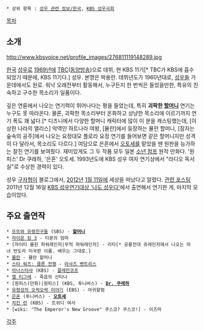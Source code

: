  * 상위 항목 : [[성우 관련 정보/한국]], [[KBS 성우극회]]

[[목차]]

== 소개 ==
http://www.kbsvoice.net/profile_images/276811119148289.jpg

[[한국]] [[성우]]로 [[1969년]]에 [[TBC]]([[동양방송]])으로 데뷔, 현 KBS 11기[* TBC가 KBS에 흡수되었기 때문에, KBS 11기다.] 성우. 본명은 박용란. 데뷔년도가 1960년대로, [[성우]]들 가운데에서도 원로. 워낙 오래전부터 활동해서, 누구든지 한 번씩은 들었을만한, 특유의 친숙하고 구수한 목소리가 일품이다. 

깊은 연륜에서 나오는 연기력이 뛰어나다는 평을 들었는데, 특히 '''괴팍한 [[할머니]]''' 연기는 누구도 못 따라온다. 물론, 괴팍한 목소리부터 온화하고 상냥한 목소리에 이르기까지 연기 폭도 꽤 넓다.[* 디즈니에서 다양한 할머니 캐릭터에 많이 이 분을 캐스팅했는데, [이상한 나라의 앨리스] 악역인 하트나라 여왕, [뮬란]에서 둥장하는 뮬란 할머니, [잠자는 숲속의 공주]에서 나오는 요정대모 플로라 요정 연기를 들어보면 같은 할머니지만 성격이 다 달라서, 목소리도 다르다.] 여담으로 은혼에서 [[오토세]]를 맡았을 땐 원판을 능가하는 찰진 연기를 보여줬다. 재미있게도 그 두 작품 모두 일본 [[소년 점프]] 원작 만화다. '원피스' Dr 쿠레하, '은혼' 오토세. 1993년도에 KBS 성우 여자 연기상에서 "라디오 독서실"로 수상한 경력이 있다.

성우 [[구자형]]이 블로그에서, [[2012년]] [[1월 11일]]에 세상을 떠났다고 알렸다. [http://blog.naver.com/uomo99/40149332097 관련 포스팅]  2011년 12월 16일 [http://www.youtube.com/watch?v=uJzGCNpgb7o KBS 성우연기대상 '나도 성우다']에서 출연해서 연기한 게, 마지막 모습이었다. 

== 주요 출연작 ==
 * [[또또와 유령친구들]] (SBS) - '''[[할머니]]'''
 * [[라이온 킹 3]] - 티몬의 엄마
 * [마이티 몰핀 파워레인저|무적 파워레인저] - 리타[* 공룡전대 쥬레인저에서 나오는 마녀 반도라 미국판 이름. 배우는 그대로.]
 * [[뮬란]] - 뮬란 할머니
 * [[스타 워즈: 클론 전쟁]] - [[아사즈 벤트리스]]
 * [[아나스타샤(애니메이션)|아나스타샤]] (KBS) - [[아나스타샤(애니메이션)#s-3|플레민코프]]
 * [[엘 티그레]] - 죽음의 산타나
 * [원피스(만화)|원피스] (KBS, 투니버스) - '''[[Dr. 쿠레하]]'''
 * [[유령성의 오싹오싹 이야기]] (EBS) - 마귀할멈
 * [[은혼]] (투니버스) - '''[[오토세]]'''
 * [[치킨 런]] (KBS) - 트위디 여사
 * [wiki: "The Emperor's New Groove" 쿠스코? 쿠스코!] - 이즈마

[[각주]]
